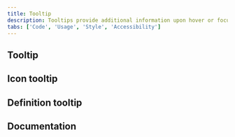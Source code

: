 ```yaml
---
title: Tooltip
description: Tooltips provide additional information upon hover or focus. The information should be contextual, useful, and nonessential information.
tabs: ['Code', 'Usage', 'Style', 'Accessibility']
---
```


## Tooltip

<ComponentCode
  name="Tooltip"
  component="tooltip"
  variation="tooltip"
  hasReactVersion="tooltip--default-bottom"
  hasVueVersion="tooltip--default-interactive-tootlip"
  hasAngularVersion="?path=/story/tooltip--basic"
  codepen="OGNWpy"></ComponentCode>

## Icon tooltip

<ComponentCode
  name="Icon tooltip"
  component="tooltip"
  variation="tooltip--icon"
  hasReactVersion="tooltipicon--default"
  hasVueVersion="tooltip--default-tootlip"
  codepen="LvNxWq"></ComponentCode>

## Definition tooltip

<ComponentCode
  name="Definition tooltip"
  component="tooltip"
  variation="tooltip--definition"
  hasReactVersion="tooltipdefinition--default"
  hasVueVersion="tooltip--default-definition-tootlip"
  codepen="pByRPr"></ComponentCode>

## Documentation

<ComponentDocs component="tooltip" />
